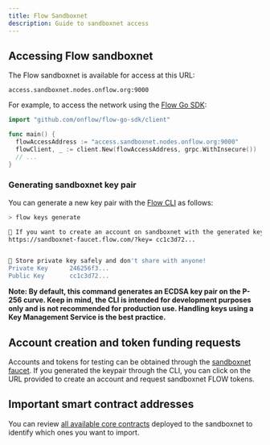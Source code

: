 ```yaml
---
title: Flow Sandboxnet
description: Guide to sandboxnet access
---
```


## Accessing Flow sandboxnet

The Flow sandboxnet is available for access at this URL:

```
access.sandboxnet.nodes.onflow.org:9000
```

For example, to access the network using the [Flow Go SDK](https://github.com/onflow/flow-go-sdk):

```go
import "github.com/onflow/flow-go-sdk/client"

func main() {
  flowAccessAddress := "access.sandboxnet.nodes.onflow.org:9000"
  flowClient, _ := client.New(flowAccessAddress, grpc.WithInsecure())
  // ...
}
```

### Generating sandboxnet key pair

You can generate a new key pair with the [Flow CLI](https://github.com/onflow/flow-cli) as follows:

```sh
> flow keys generate

🙏 If you want to create an account on sandboxnet with the generated keys use this link:
https://sandboxnet-faucet.flow.com/?key= cc1c3d72...


🔴️ Store private key safely and don't share with anyone!
Private Key      246256f3...
Public Key       cc1c3d72...
```

**Note: By default, this command generates an ECDSA key pair on the P-256 curve. Keep in mind, the CLI is intended for development purposes only and is not recommended for production use. Handling keys using a Key Management Service is the best practice.**

## Account creation and token funding requests

Accounts and tokens for testing can be obtained through the [sandboxnet faucet](https://sandboxnet-faucet.onflow.org/). If you generated the keypair through the CLI, you can click on the URL provided to create an account and request sandboxnet FLOW tokens.

## Important smart contract addresses

You can review [all available core contracts](/core-contracts/) deployed to the sandboxnet to identify which ones you want to import.
